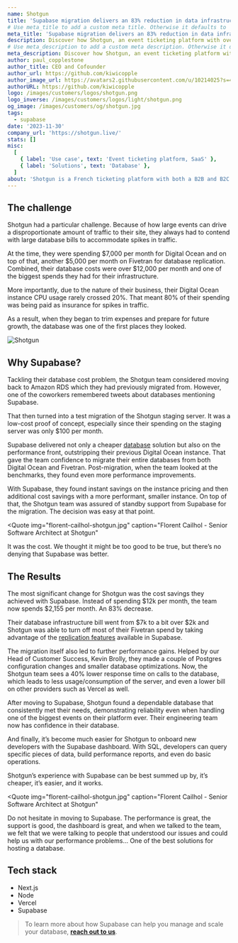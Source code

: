 ```yaml
---
name: Shotgun
title: 'Supabase migration delivers an 83% reduction in data infrastructure costs for Shotgun'
# Use meta_title to add a custom meta title. Otherwise it defaults to '{name} | Supabase Customer Stories':
meta_title: 'Supabase migration delivers an 83% reduction in data infrastructure costs for Shotgun'
description: Discover how Shotgun, an event ticketing platform with over 3 million users, reduced costs and consolidated systems through migration to Supabase.
# Use meta_description to add a custom meta description. Otherwise it defaults to {description}:
meta_description: Discover how Shotgun, an event ticketing platform with over 3 million users, reduced costs and consolidated systems through migration to Supabase.
author: paul_copplestone
author_title: CEO and Cofounder
author_url: https://github.com/kiwicopple
author_image_url: https://avatars2.githubusercontent.com/u/10214025?s=400&u=c6775be2ae667e2acae3ccd347fed62bb3f5b3e7&v=4
authorURL: https://github.com/kiwicopple
logo: /images/customers/logos/shotgun.png
logo_inverse: /images/customers/logos/light/shotgun.png
og_image: /images/customers/og/shotgun.jpg
tags:
  - supabase
date: '2023-11-30'
company_url: 'https://shotgun.live/'
stats: []
misc:
  [
    { label: 'Use case', text: 'Event ticketing platform, SaaS' },
    { label: 'Solutions', text: 'Database' },
  ]
about: 'Shotgun is a French ticketing platform with both a B2B and B2C side. It starts with a simple tool for creators to create events, distribute tickets, and build faithful fan bases. Once an event is live, users can purchase tickets on Shotgun and also discover new events.'
---
```


## The challenge

Shotgun had a particular challenge. Because of how large events can drive a disproportionate amount of traffic to their site, they always had to contend with large database bills to accommodate spikes in traffic.

At the time, they were spending $7,000 per month for Digital Ocean and on top of that, another $5,000 per month on Fivetran for database replication. Combined, their database costs were over $12,000 per month and one of the biggest spends they had for their infrastructure.

More importantly, due to the nature of their business, their Digital Ocean instance CPU usage rarely crossed 20%. That meant 80% of their spending was being paid as insurance for spikes in traffic.

As a result, when they began to trim expenses and prepare for future growth, the database was one of the first places they looked.

![Shotgun](/images/customers/shotgun/shotgun.jpg)

## Why Supabase?

Tackling their database cost problem, the Shotgun team considered moving back to Amazon RDS which they had previously migrated from. However, one of the coworkers remembered tweets about databases mentioning Supabase.

That then turned into a test migration of the Shotgun staging server. It was a low-cost proof of concept, especially since their spending on the staging server was only $100 per month.

Supabase delivered not only a cheaper [database](https://supabase.com/database) solution but also on the performance front, outstripping their previous Digital Ocean instance. That gave the team confidence to migrate their entire databases from both Digital Ocean and Fivetran. Post-migration, when the team looked at the benchmarks, they found even more performance improvements.

With Supabase, they found instant savings on the instance pricing and then additional cost savings with a more performant, smaller instance. On top of that, the Shotgun team was assured of standby support from Supabase for the migration. The decision was easy at that point.

<Quote
  img="florent-cailhol-shotgun.jpg"
  caption="Florent Cailhol - Senior Software Architect at Shotgun"
>
  It was the cost. We thought it might be too good to be true, but there’s no denying that Supabase
  was better.
</Quote>

## The Results

The most significant change for Shotgun was the cost savings they achieved with Supabase. Instead of spending $12k per month, the team now spends $2,155 per month. An 83% decrease.

Their database infrastructure bill went from $7k to a bit over $2k and Shotgun was able to turn off most of their Fivetran spend by taking advantage of the [replication features](https://supabase.com/docs/guides/database/replication) available in Supabase.

The migration itself also led to further performance gains. Helped by our Head of Customer Success, Kevin Brolly, they made a couple of Postgres configuration changes and smaller database optimizations. Now, the Shotgun team sees a 40% lower response time on calls to the database, which leads to less usage/consumption of the server, and even a lower bill on other providers such as Vercel as well.

After moving to Supabase, Shotgun found a dependable database that consistently met their needs, demonstrating reliability even when handling one of the biggest events on their platform ever. Their engineering team now has confidence in their database.

And finally, it’s become much easier for Shotgun to onboard new developers with the Supabase dashboard. With SQL, developers can query specific pieces of data, build performance reports, and even do basic operations.

Shotgun’s experience with Supabase can be best summed up by, it’s cheaper, it’s easier, and it works.

<Quote
  img="florent-cailhol-shotgun.jpg"
  caption="Florent Cailhol - Senior Software Architect at Shotgun"
>
  Do not hesitate in moving to Supabase. The performance is great, the support is good, the
  dashboard is great, and when we talked to the team, we felt that we were talking to people that
  understood our issues and could help us with our performance problems… One of the best solutions
  for hosting a database.
</Quote>

## Tech stack

- Next.js
- Node
- Vercel
- Supabase

> To learn more about how Supabase can help you manage and scale your database, **[reach out to us](https://forms.supabase.com/enterprise)**.
